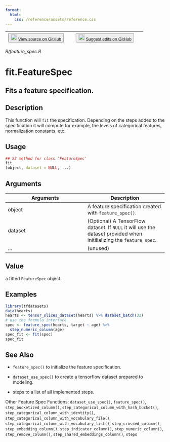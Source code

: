 ```yaml
---
format:
  html:
    css: /reference/assets/reference.css
---
```


| <button class="button"> ![](/reference/assets/GitHub-Mark-32px.png){width="20"} [View source on GitHub](https://github.com/rstudio/tfdatasets//blob/main/R/feature_spec.R) </button> | <button class="button"> ![](/reference/assets/GitHub-Mark-32px.png){width="20"} [Suggest edits on GitHub](https://github.com/rstudio/tfdatasets//edit/main/R/feature_spec.R) </button> |
|:------------------------------:|:--------------------------------------:|

*R/feature_spec.R*

# fit.FeatureSpec

## Fits a feature specification.

## Description
This function will `fit` the specification. Depending on the steps added to the specification it will compute for example, the levels of categorical features, normalization constants, etc. 


## Usage
```r
## S3 method for class 'FeatureSpec'
fit
(object, dataset = NULL, ...) 
```

## Arguments
|Arguments|Description|
|---|---|
| object | A feature specification created with `feature_spec()`. |
| dataset | (Optional) A TensorFlow dataset. If `NULL` it will use the dataset provided when initilializing the `feature_spec`. |
| ... | (unused) |



## Value
a fitted `FeatureSpec` object. 


## Examples
```r
library(tfdatasets) 
data(hearts) 
hearts <- tensor_slices_dataset(hearts) %>% dataset_batch(32) 
# use the formula interface 
spec <- feature_spec(hearts, target ~ age) %>% 
  step_numeric_column(age) 
spec_fit <- fit(spec) 
spec_fit 
```

## See Also

- `feature_spec()` to initialize the feature specification. 

- `dataset_use_spec()` to create a tensorflow dataset prepared to modeling. 

- steps to a list of all implemented steps. 

Other Feature Spec Functions:  `dataset_use_spec()`, `feature_spec()`, `step_bucketized_column()`, `step_categorical_column_with_hash_bucket()`, `step_categorical_column_with_identity()`, `step_categorical_column_with_vocabulary_file()`, `step_categorical_column_with_vocabulary_list()`, `step_crossed_column()`, `step_embedding_column()`, `step_indicator_column()`, `step_numeric_column()`, `step_remove_column()`, `step_shared_embeddings_column()`, `steps`

